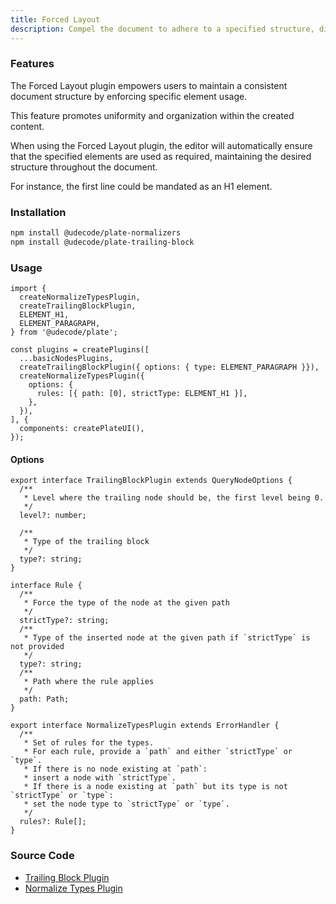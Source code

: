 ```yaml
---
title: Forced Layout
description: Compel the document to adhere to a specified structure, dictating the type and order of blocks.
---
```


<ComponentExample src="/src/components/examples/PlaygroundDemo.tsx">
  <PlaygroundDemo id="forcedlayout" />
</ComponentExample>

### Features

The Forced Layout plugin empowers users to maintain a consistent document structure by enforcing specific element usage.

This feature promotes uniformity and organization within the created content.

When using the Forced Layout plugin, the editor will automatically ensure that the specified elements are used as required,
maintaining the desired structure throughout the document.

For instance, the first line could be mandated as an H1 element.

### Installation

```bash
npm install @udecode/plate-normalizers
npm install @udecode/plate-trailing-block
```

### Usage

```tsx
import {
  createNormalizeTypesPlugin,
  createTrailingBlockPlugin,
  ELEMENT_H1,
  ELEMENT_PARAGRAPH,
} from '@udecode/plate';

const plugins = createPlugins([
  ...basicNodesPlugins,
  createTrailingBlockPlugin({ options: { type: ELEMENT_PARAGRAPH }}),
  createNormalizeTypesPlugin({
    options: {
      rules: [{ path: [0], strictType: ELEMENT_H1 }],
    },
  }),
], {
  components: createPlateUI(),
});
```

#### Options

```tsx
export interface TrailingBlockPlugin extends QueryNodeOptions {
  /**
   * Level where the trailing node should be, the first level being 0.
   */
  level?: number;

  /**
   * Type of the trailing block
   */
  type?: string;
}
```

```tsx
interface Rule {
  /**
   * Force the type of the node at the given path
   */
  strictType?: string;
  /**
   * Type of the inserted node at the given path if `strictType` is not provided
   */
  type?: string;
  /**
   * Path where the rule applies
   */
  path: Path;
}

export interface NormalizeTypesPlugin extends ErrorHandler {
  /**
   * Set of rules for the types.
   * For each rule, provide a `path` and either `strictType` or `type`.
   * If there is no node existing at `path`:
   * insert a node with `strictType`.
   * If there is a node existing at `path` but its type is not `strictType` or `type`:
   * set the node type to `strictType` or `type`.
   */
  rules?: Rule[];
}
```

### Source Code

- [Trailing Block Plugin](https://github.com/udecode/plate/blob/main/packages/editor/trailing-block/src/createTrailingBlockPlugin.ts)
- [Normalize Types Plugin](https://github.com/udecode/plate/blob/main/packages/editor/normalizers/src/createNormalizeTypesPlugin.ts)